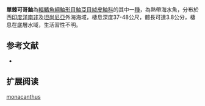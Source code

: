 {{Speciesbox
| name = 單棘可哥鮋
| status = NE
| status_system = IUCN3.1
| genus = Cocotropus
| species = monacanthus
| authority = [[Gilchrist|Gilchrist]], 1906 
| synonyms = *''Tetraroge monacanthus,Gilchrist, 1906''
*''Coccotropsis monacanthus,Gilchrist, 1906''
}}
'''單棘可哥鮋'''為[[輻鰭魚綱|輻鰭魚綱]][[鮋形目|鮋形目]][[鮋亞目|鮋亞目]][[絨皮鮋科|絨皮鮋科]]的其中一[[種|種]]，為熱帶海水魚，分布於西[[印度洋|印度洋]][[南非|南非]]及[[坦尚尼亞|坦尚尼亞]]外海海域，棲息深度37-48公尺，體長可達3.8公分，棲息在底層水域，生活習性不明。
==参考文献==
*{{FishBase_species|genus=Cocotropus|species=monacanthus|year=2014|month=6}}

== 扩展阅读 ==
{{refbegin}}
{{wikispecies-inline|Cocotropus monacanthus|單棘可哥鮋}}
{{refend}}
{{Taxonbar|from=Q2657265}}

[[Category:可哥鮋屬|monacanthus]]


{{鮋形目小作品}}